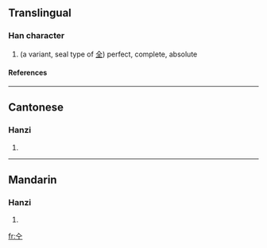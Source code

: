 ==Translingual==
===Han character===
{{Han char|rn=11|rad=入|as=03|sn=5|four=|canj=人一 (OM)}}
# (a variant, seal type of [[全]]) perfect, complete, absolute
====References====
{{Han ref|kx=0126.030|hdz=10111.030|uh=34B0|ud=13488}}

----
==Cantonese==
===Hanzi===
{{yue-hanzi|jyut=|y=chyun4, jan2}}
# {{defn|Cantonese}}

----
==Mandarin==
===Hanzi===
{{cmn-hanzi|pin=[[quán]] (quan2)|wg=ch'üan<sup>2</sup>}}
# {{defn|Mandarin}}

[[fr:㒰]]